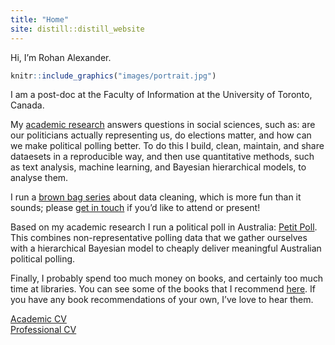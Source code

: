 ```yaml
---
title: "Home"
site: distill::distill_website
---
```


Hi, I’m Rohan Alexander.

```r
knitr::include_graphics("images/portrait.jpg") 
```

I am a post-doc at the Faculty of Information at the University of Toronto, Canada. 

My [academic research](https://rohanalexander.com/academic.html) answers questions in social sciences, such as: are our politicians actually representing us, do elections matter, and how can we make political polling better. To do this I build, clean, maintain, and share dataesets in a reproducible way, and then use quantitative methods, such as text analysis, machine learning, and Bayesian hierarchical models, to analyse them.

I run a [brown bag series](https://rohanalexander.com/brownbag.html) about data cleaning, which is more fun than it sounds; please [get in touch](mailto:rohan.alexander@utoronto.ca) if you'd like to attend or present!

Based on my academic research I run a political poll in Australia: [Petit Poll](https://petitpoll.com). This combines non-representative polling data that we gather ourselves with a hierarchical Bayesian model to cheaply deliver meaningful Australian political polling.

Finally, I probably spend too much money on books, and certainly too much time at libraries. You can see some of the books that I recommend [here](https://rohanalexander.com/bookshelf.html). If you have any book recommendations of your own, I've love to hear them.

[Academic CV](pdfs/cv-academic-Rohan_Alexander.pdf)  
[Professional CV](pdfs/cv-professional-RohanAlexander.pdf)

